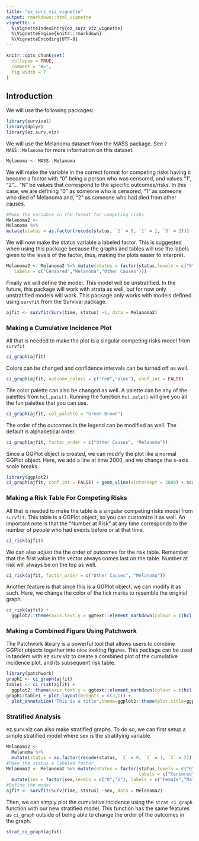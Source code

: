 ---
title: "ez_surz_viz_vignette"
output: rmarkdown::html_vignette
vignette: >
  %\VignetteIndexEntry{ez_surz_viz_vignette}
  %\VignetteEngine{knitr::rmarkdown}
  %\VignetteEncoding{UTF-8}
---

```{r, include = FALSE}
knitr::opts_chunk$set(
  collapse = TRUE,
  comment = "#>",
  fig.width = 7
)
```

## Introduction  

We will use the following packages:  

```{r setup, message=FALSE,warning=FALSE}
library(survival)
library(dplyr)
library(ez.surv.viz)
```

We will use the Melanoma dataset from the MASS package. See `?MASS::Melanoma` for more information on this dataset.  

```{r}
Melanoma <- MASS::Melanoma
```

We will make the variable in the correct format for competing risks having it become a factor with "0" being a person who was censored, and values "1", "2"... "N" be values that correspond to the specific outcomes/risks. In this case, we are defining "0" as someone who is censored, "1" as someone who died of Melanoma and, "2" as someone who had died from other causes.  

```{r}
#Make the variable in the format for competing risks
Melanoma2 <- 
Melanoma %>% 
mutate(status = as.factor(recode(status, `2` = 0, `1` = 1, `3` = 2)))
```

We will now make the status variable a labeled factor. This is suggested when using this package because the graphs and tables will use the labels given to the levels of the factor, thus, making the plots easier to interpret.  

```{r}
Melanoma2 <- Melanoma2 %>% mutate(status = factor(status,levels = c("0","1","2"),
   labels = c("Censored","Melanoma","Other Causes")))
```

Finally we will define the model. This model will be unstratified. In the future, this package will work with strata as well, but for now only unstratified models will work. This package only works with models defined using `survfit` from the Survival package.

```{r}
ajfit <- survfit(Surv(time, status) ~1, data = Melanoma2)
```

### Making a Cumulative Incidence Plot  

All that is needed to make the plot is a singular competing risks model from `survfit`  

```{r}
ci_graph(ajfit)
```

Colors can be changed and confidence intervals can be turned off as well.  

```{r}
ci_graph(ajfit, outcome_colors = c("red","blue"), conf_int = FALSE)
```

The color palette can also be changed as well. A palette can be any of the palettes from `hcl.pals()`. Running the function `hcl.pals()` will give you all the fun palettes that you can use.  

```{r}
ci_graph(ajfit, col_palette = "Green-Brown")
```

The order of the outcomes in the legend can be modified as well. The default is alphabetical order.  

```{r}
ci_graph(ajfit, factor_order = c("Other Causes", "Melanoma"))
```

Since a GGPlot object is created, we can modify the plot like a normal GGPlot object. Here, we add a line at time 2000, and we change the x-axis scale breaks.

```{r}
library(ggplot2)
ci_graph(ajfit, conf_int = FALSE) + geom_vline(xintercept = 2000) + scale_x_continuous(breaks = c(0,1000,2000,3000,4000,5000))
```


### Making a Risk Table For Competing Risks  

All that is needed to make the table is a singular competing risks model from `survfit`. This table is a GGPlot object, so you can customize it as well. An important note is that the "Number at Risk" at any time corresponds to the number of people who had events before or at that time.  

```{r}
ci_risk(ajfit)
```

We can also adjust the the order of outcomes for the risk table. Remember that the first value in the vector always comes last on the table. Number at risk will always be on the top as well.  

```{r}
ci_risk(ajfit, factor_order = c("Other Causes", "Melanoma"))
```

Another feature is that since this is a GGPlot object, we can modify it as such. Here, we change the color of the tick marks to resemble the original graph.

```{r}
ci_risk(ajfit) + 
  ggplot2::theme(axis.text.y = ggtext::element_markdown(colour = c(hcl.colors(2,palette = "Dark 3"),'black')))
```


### Making a Combined Figure Using Patchwork  

The Patchwork library is a powerful tool that allows users to combine GGPlot objects together into nice looking figures. This package can be used in tandem with ez.surv.viz to create a combined plot of the cumulative incidence plot, and its subsequent risk table.  

```{r,fig.height=7}
library(patchwork)
graph1 <- ci_graph(ajfit)
table1 <- ci_risk(ajfit) + 
  ggplot2::theme(axis.text.y = ggtext::element_markdown(colour = c(hcl.colors(2,palette = "Dark 3"),'black')))
graph1/table1 + plot_layout(heights = c(3,1)) +
  plot_annotation('This is a title',theme=ggplot2::theme(plot.title=ggplot2::element_text(hjust=0.5)))
```

### Stratified Analysis  

ez.surv.viz can also make stratified graphs. To do so, we can first setup a simple stratified model where sex is the stratifying variable.  

```{r}
Melanoma2 <- 
  Melanoma %>% 
  mutate(status = as.factor(recode(status, `2` = 0, `1` = 1, `3` = 2)))
#Make the status a labeled factor
Melanoma2 <- Melanoma2 %>% mutate(status = factor(status,levels = c("0","1","2"),
                                                  labels = c("Censored","Melanoma","Other Causes"))) %>%
  mutate(sex = factor(sex,levels = c("0","1"), labels = c("Female","Male")))
#Define the model
ajfit <- survfit(Surv(time, status) ~sex, data = Melanoma2)
```

Then, we can simply plot the cumulative incidence using the `strat_ci_graph` function with our new stratified model. This function has the same features as `ci_graph` outside of being able to change the order of the outcomes in the graph.  

```{r}
strat_ci_graph(ajfit)
```

